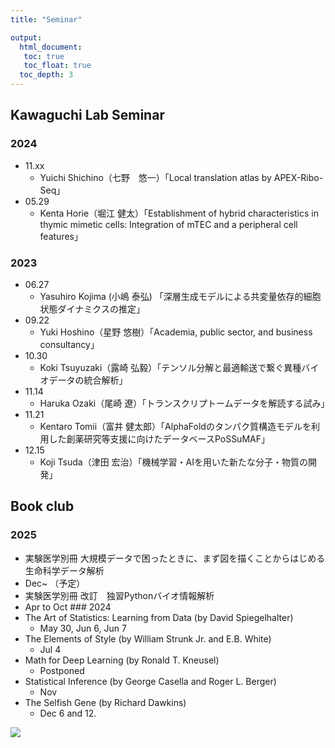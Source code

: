```yaml
---
title: "Seminar"

output: 
  html_document:
   toc: true
   toc_float: true
  toc_depth: 3
---
```

## Kawaguchi Lab Seminar

### 2024
* 11.xx
  * Yuichi Shichino（七野　悠一）「Local translation atlas by APEX-Ribo-Seq」
* 05.29
  * Kenta Horie（堀江 健太）「Establishment of hybrid characteristics in thymic mimetic cells: Integration of mTEC and a peripheral cell features」

### 2023 
* 06.27
  * Yasuhiro Kojima (小嶋 泰弘) 「深層生成モデルによる共変量依存的細胞状態ダイナミクスの推定」
* 09.22
  * Yuki Hoshino（星野 悠樹）「Academia, public sector, and business consultancy」
* 10.30
  * Koki Tsuyuzaki（露崎 弘毅）「テンソル分解と最適輸送で繋ぐ異種バイオデータの統合解析」
* 11.14
  * Haruka Ozaki（尾崎 遼）「トランスクリプトームデータを解読する試み」
* 11.21
  * Kentaro Tomii（富井 健太郎）「AlphaFoldのタンパク質構造モデルを利用した創薬研究等支援に向けたデータベースPoSSuMAF」
* 12.15
  * Koji Tsuda（津田 宏治）「機械学習・AIを用いた新たな分子・物質の開発」
  
## Book club
### 2025
* 実験医学別冊 大規模データで困ったときに、まず図を描くことからはじめる生命科学データ解析
 * Dec~ （予定）
* 実験医学別冊 改訂　独習Pythonバイオ情報解析
 * Apr to Oct
### 2024
* The Art of Statistics: Learning from Data (by David Spiegelhalter)
  * May 30, Jun 6, Jun 7
* The Elements of Style (by William Strunk Jr. and E.B. White)
  * Jul 4
* Math for Deep Learning (by Ronald T. Kneusel)
  * Postponed
* Statistical Inference (by George Casella and Roger L. Berger)
  * Nov
* The Selfish Gene (by Richard Dawkins)
  * Dec 6 and 12.

![](https://dl.dropboxusercontent.com/scl/fi/gu6u7eui5t7nifc1b2ic8/book_club34.jpeg?rlkey=3lweqo640i6bbq9f9hocz1n55&dl=0)
